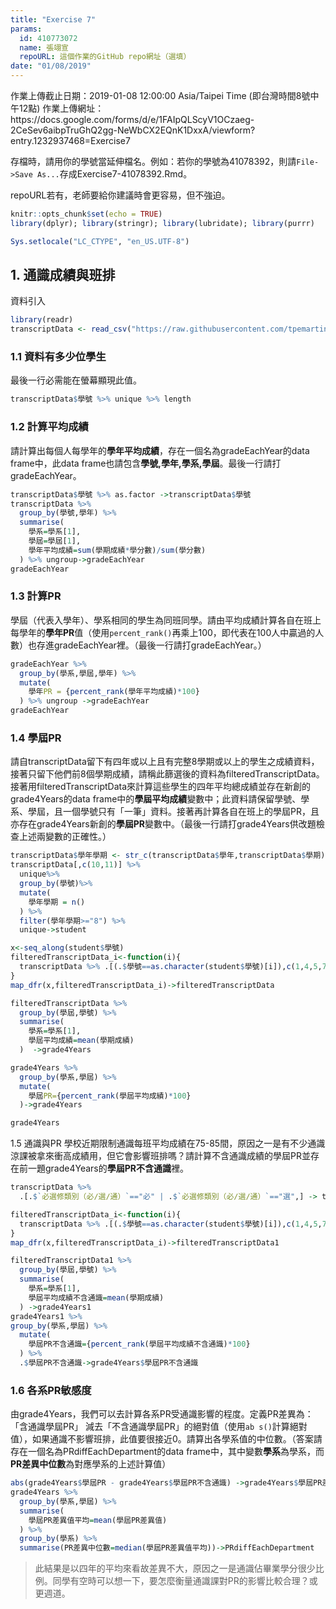 ```yaml
---
title: "Exercise 7"
params:
  id: 410773072
  name: 張翊宣
  repoURL: 這個作業的GitHub repo網址（選填）
date: "01/08/2019"
---
```

作業上傳截止日期：2019-01-08 12:00:00 Asia/Taipei Time (即台灣時間8號中午12點)
作業上傳網址：https://docs.google.com/forms/d/e/1FAIpQLScyV1OCzaeg-2CeSev6aibpTruGhQ2gg-NeWbCX2EQnK1DxxA/viewform?entry.1232937468=Exercise7

存檔時，請用你的學號當延伸檔名。例如：若你的學號為41078392，則請`File->Save As...`存成Exercise7-41078392.Rmd。

repoURL若有，老師要給你建議時會更容易，但不強迫。

```r
knitr::opts_chunk$set(echo = TRUE)
library(dplyr); library(stringr); library(lubridate); library(purrr)
```
```r
Sys.setlocale("LC_CTYPE", "en_US.UTF-8")
```

## 1. 通識成績與班排

資料引入
```r
library(readr)
transcriptData <- read_csv("https://raw.githubusercontent.com/tpemartin/github-data/master/transcriptFinal2.csv",col_types = cols(學期成績 = col_double()))
```

### 1.1 資料有多少位學生
最後一行必需能在螢幕顯現此值。
```r
transcriptData$學號 %>% unique %>% length
```


### 1.2 計算平均成績
請計算出每個人每學年的**學年平均成績**，存在一個名為gradeEachYear的data frame中，此data frame也請包含**學號,學年,學系,學屆**。最後一行請打gradeEachYear。

```r
transcriptData$學號 %>% as.factor ->transcriptData$學號
transcriptData %>%
  group_by(學號,學年) %>%
  summarise(
    學系=學系[1],
    學屆=學屆[1],
    學年平均成績=sum(學期成績*學分數)/sum(學分數)
  ) %>% ungroup->gradeEachYear
gradeEachYear

```


### 1.3 計算PR
學屆（代表入學年）、學系相同的學生為同班同學。請由平均成績計算各自在班上每學年的**學年PR**值（使用`percent_rank()`再乘上100，即代表在100人中贏過的人數）也存進gradeEachYear裡。（最後一行請打gradeEachYear。）

```r
gradeEachYear %>%
  group_by(學系,學屆,學年) %>%
  mutate(
    學年PR = {percent_rank(學年平均成績)*100}
  ) %>% ungroup ->gradeEachYear
gradeEachYear
```

### 1.4 學屆PR
請自transcriptData留下有四年或以上且有完整8學期或以上的學生之成績資料，接著只留下他們前8個學期成績，請稱此篩選後的資料為filteredTranscriptData。接著用filteredTranscriptData來計算這些學生的四年平均總成績並存在新創的grade4Years的data frame中的**學屆平均成績**變數中；此資料請保留學號、學系、學屆，且一個學號只有「一筆」資料。接著再計算各自在班上的學屆PR，且亦存在grade4Years新創的**學屆PR**變數中。（最後一行請打grade4Years供改題檢查上述兩變數的正確性。）

```r
transcriptData$學年學期 <- str_c(transcriptData$學年,transcriptData$學期)
transcriptData[,c(10,11)] %>%
  unique%>%
  group_by(學號)%>%
  mutate(
    學年學期 = n()
  ) %>%
  filter(學年學期>="8") %>%
  unique->student

x<-seq_along(student$學號)
filteredTranscriptData_i<-function(i){
  transcriptData %>% .[(.$學號==as.character(student$學號)[i]),c(1,4,5,7,8,10)]
}
map_dfr(x,filteredTranscriptData_i)->filteredTranscriptData

filteredTranscriptData %>%
  group_by(學屆,學號) %>%
  summarise(
    學系=學系[1],
    學屆平均成績=mean(學期成績)
  )  ->grade4Years

grade4Years %>%
  group_by(學系,學屆) %>%
  mutate(
    學屆PR={percent_rank(學屆平均成績)*100}
  )->grade4Years

grade4Years

```

 1.5 通識與PR
學校近期限制通識每班平均成績在75-85間，原因之一是有不少通識涼課被拿來衝高成績用，但它會影響班排嗎？請計算不含通識成績的學屆PR並存在前一題grade4Years的**學屆PR不含通識**裡。

```r
transcriptData %>%
  .[.$`必選修類別（必∕選∕通）`=="必" | .$`必選修類別（必∕選∕通）`=="選",] -> transcriptData

filteredTranscriptData_i<-function(i){
  transcriptData %>% .[(.$學號==as.character(student$學號)[i]),c(1,4,5,7,8,10)]
}
map_dfr(x,filteredTranscriptData_i)->filteredTranscriptData1

filteredTranscriptData1 %>%
  group_by(學屆,學號) %>%
  summarise(
    學系=學系[1],
    學屆平均成績不含通識=mean(學期成績)
  ) ->grade4Years1
grade4Years1 %>%
group_by(學系,學屆) %>%
  mutate(
    學屆PR不含通識={percent_rank(學屆平均成績不含通識)*100}
  ) %>%
  .$學屆PR不含通識->grade4Years$學屆PR不含通識

```

### 1.6 各系PR敏感度
由grade4Years，我們可以去計算各系PR受通識影響的程度。定義PR差異為：「含通識學屆PR」 減去「不含通識學屆PR」的絕對值（使用`ab s()`計算絕對值），如果通識不影響班排，此值要很接近0。請算出各學系值的中位數。（答案請存在一個名為PRdiffEachDepartment的data frame中，其中變數**學系**為學系，而**PR差異中位數**為對應學系的上述計算值）

```r
abs(grade4Years$學屆PR - grade4Years$學屆PR不含通識) ->grade4Years$學屆PR差異值
grade4Years %>%
  group_by(學系,學屆) %>%
  summarise(
    學屆PR差異值平均=mean(學屆PR差異值)
  ) %>%
  group_by(學系) %>%
  summarise(PR差異中位數=median(學屆PR差異值平均))->PRdiffEachDepartment

```

> 此結果是以四年的平均來看故差異不大，原因之一是通識佔畢業學分很少比例。同學有空時可以想一下，要怎麼衡量通識課對PR的影響比較合理？或更週道。
